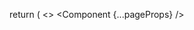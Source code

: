
  return (
    <>
      <Component {...pageProps} />
      <Script src="https://www.googletagmanager.com/gtag/js?id=G-NYQZGKRL0Y"/>
      <Script id="google-analytics">
      {`
        window.dataLayer = window.dataLayer || [];
        function gtag(){dataLayer.push(arguments);}
        gtag('js', new Date());

        gtag('config', 'G-NYQZGKRL0Y');
      `}
      </Script>
      <Script id="clarity" type="text/javascript">
      {`
        (function(c,l,a,r,i,t,y){
          c[a]=c[a]||function(){(c[a].q=c[a].q||[]).push(arguments)};
          t=l.createElement(r);t.async=1;t.src="https://www.clarity.ms/tag/"+i;
          y=l.getElementsByTagName(r)[0];y.parentNode.insertBefore(t,y);
        })(window, document, "clarity", "script", "jnyd3uxeuz");
      `}
      </Script>
    </>

)
}
